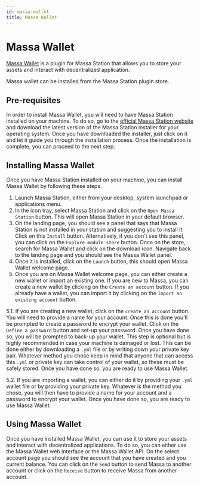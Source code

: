 ```yaml
---
id: massa-wallet
title: Massa Wallet
---
```


# Massa Wallet

[Massa Wallet](https://github.com/massalabs/station-massa-wallet) is a plugin for Massa Station that allows you to
store your assets and interact with decentralized application.

Massa wallet can be installed from the Massa Station plugin store.

## Pre-requisites
In order to install Massa Wallet, you will need to have Massa Station installed on your machine. To do so, go to the [official Massa Station website](https://station.massa.net/) and download the latest version of the Massa Station installer for your operating system. Once you have downloaded the installer, just click on it and let it guide you through the installation process. Once the installation is complete, you can proceed to the next step.

## Installing Massa Wallet
Once you have Massa Station installed on your machine, you can install Massa Wallet by following these steps.
1. Launch Massa Station, either from your desktop, system launchpad or applications menu.
2. In the icon tray, select Massa Station and click on the `Open Massa Station` button. This will open Massa Station in your default browser.
3. On the landing page, you should see a panel that says that Massa Station is not installed in your station and suggesting you to install it. Click on this `Install` button. Alternatively, if you don't see this panel, you can click on the `Explore module store` button. Once on the store, search for Massa Wallet and click on the download icon. Navigate back to the landing page and you should see the Massa Wallet panel.
4. Once it is installed, click on the `Launch` button, this should open Massa Wallet welcome page. 
5. Once you are on Massa Wallet welcome page, you can either create a new wallet or import an existing one. If you are new to Massa, you can create a new wallet by clicking on the `Create an account` button. If you already have a wallet, you can import it by clicking on the `Import an existing account` button. 

5.1. If you are creating a new wallet, click on the `create an account` button. You will need to provide a name for your account. Once this is done you'll be prompted to create a password to encrypt your wallet. Click on the `Define a password` button and set-up your password. Once you have done so, you will be prompted to back-up your wallet. This step is optional but is highly recommended in case your machine is damaged or lost. This can be done either by downloading a `.yml` file or by writing down your private key pair. Whatever method you chose keep in mind that anyone that can access this `.yml` or private key can take control of your wallet, so these must be safely stored. Once you have done so, you are ready to use Massa Wallet.

5.2. If you are importing a wallet, you can either do it by providing your `.yml` wallet file or by providing your private key. Whatever is the method you chose, you will then have to provide a name for your account and a password to encrypt your wallet. Once you have done so, you are ready to use Massa Wallet.

## Using Massa Wallet
Once you have installed Massa Wallet, you can use it to store your assets and interact with decentralized applications. To do so, you can either use the Massa Wallet web interface or the Massa Wallet API.
On the select account page you should see the account that you have created and you current balance. You can click on the `Send` button to send Massa to another account or click on the `Receive` button to receive Massa from another account.


